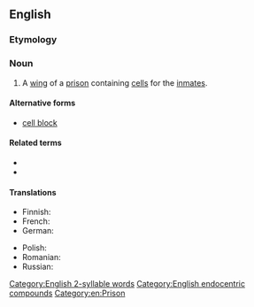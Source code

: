 {{also|cell block}}
==English==

===Etymology===
{{compound|en|cell|block}}

===Noun===
{{en-noun}}

# A [[wing]] of a [[prison]] containing [[cell]]s for the [[inmate]]s.

====Alternative forms====
* [[cell block]]

====Related terms====
* {{l|en|jail cell}}
* {{l|en|prison cell}}

====Translations====
{{trans-top}}
* Finnish: {{t|fi|selliosasto}}
* French: {{t-needed|fr}}
* German: {{t|de|Zellenblock|m}}
{{trans-mid}}
* Polish: {{t+|pl|blok|m}}
* Romanian: {{t-needed|ro}}
* Russian: {{t-needed|ru}}
{{trans-bottom}}

[[Category:English 2-syllable words]]
[[Category:English endocentric compounds]]
[[Category:en:Prison]]